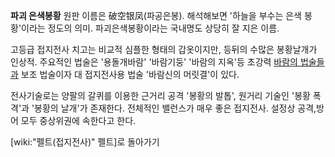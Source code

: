'''파괴 은색봉황'''
원판 이름은 破空银凤(파공은봉). 해석해보면 '하늘을 부수는 은색 봉황'이라는 정도의 의미. 파괴은색봉황이라는 국내명도 상당히 잘 지은 이름.

고등급 접지전사 치고는 비교적 심플한 형태의 갑옷이지만, 등뒤의 수많은 봉황날개가 인상적. 주요적인 법술은 '용돌개바람' '바람기둥' '바람의 지옥'등 초강력 [[바람의 법술]]들과 보조 법술이자 대 접지전사용 법술 '바람신의 머릿결'이 있다.

전사기술로는 양팔의 갈퀴를 이용한 근거리 공격 '봉황의 발톱', 원거리 기술인 '봉황 폭격'과 '봉황의 날개'가 존재한다. 전체적인 밸런스가 매우 좋은 접지전사. 설정상 공격,방어 모두 중상위권에 속한다고 한다.

[wiki:"펠트(접지전사)" 펠트]로 돌아가기
